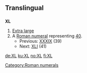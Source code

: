 ==Translingual==

==={{abbreviation}}===
'''XL'''

# [[Extra large]]
# A [[Roman numeral]] representing [[forty|40]].
#*Previous: [[XXXIX]] (39)
#*Next: [[XLI]] (41)

[[Category:Roman numerals]]

[[de:XL]]
[[ku:XL]]
[[no:XL]]
[[fi:XL]]